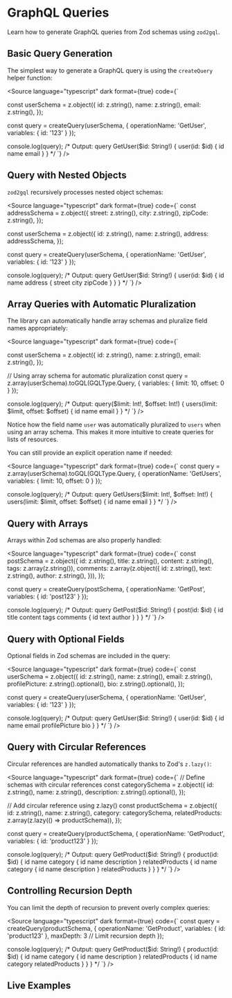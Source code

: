 
<Meta title="Documentation/Queries" of={QueryStories} />

# GraphQL Queries

Learn how to generate GraphQL queries from Zod schemas using `zod2gql`.

## Basic Query Generation

The simplest way to generate a GraphQL query is using the `createQuery` helper function:

<Source
  language="typescript"
  dark
  format={true}
  code={`

const userSchema = z.object({
  id: z.string(),
  name: z.string(),
  email: z.string(),
});

const query = createQuery(userSchema, {
  operationName: 'GetUser',
  variables: { id: '123' }
});

console.log(query);
/* Output:
query GetUser($id: String!) {
  user(id: $id) {
    id
    name
    email
  }
}
*/
  `}
/>

## Query with Nested Objects

`zod2gql` recursively processes nested object schemas:

<Source
  language="typescript"
  dark
  format={true}
  code={`
const addressSchema = z.object({
  street: z.string(),
  city: z.string(),
  zipCode: z.string(),
});

const userSchema = z.object({
  id: z.string(),
  name: z.string(),
  address: addressSchema,
});

const query = createQuery(userSchema, {
  operationName: 'GetUser',
  variables: { id: '123' }
});

console.log(query);
/* Output:
query GetUser($id: String!) {
  user(id: $id) {
    id
    name
    address {
      street
      city
      zipCode
    }
  }
}
*/
  `}
/>

## Array Queries with Automatic Pluralization

The library can automatically handle array schemas and pluralize field names appropriately:

<Source
  language="typescript"
  dark
  format={true}
  code={`

const userSchema = z.object({
  id: z.string(),
  name: z.string(),
  email: z.string(),
});

// Using array schema for automatic pluralization
const query = z.array(userSchema).toGQL(GQLType.Query, {
  variables: { limit: 10, offset: 0 }
});

console.log(query);
/* Output:
query($limit: Int!, $offset: Int!) {
  users(limit: $limit, offset: $offset) {
    id
    name
    email
  }
}
*/
  `}
/>

Notice how the field name `user` was automatically pluralized to `users` when using an array schema. 
This makes it more intuitive to create queries for lists of resources.

You can still provide an explicit operation name if needed:

<Source
  language="typescript"
  dark
  format={true}
  code={`
const query = z.array(userSchema).toGQL(GQLType.Query, {
  operationName: 'GetUsers',
  variables: { limit: 10, offset: 0 }
});

console.log(query);
/* Output:
query GetUsers($limit: Int!, $offset: Int!) {
  users(limit: $limit, offset: $offset) {
    id
    name
    email
  }
}
*/
  `}
/>

## Query with Arrays

Arrays within Zod schemas are also properly handled:

<Source
  language="typescript"
  dark
  format={true}
  code={`
const postSchema = z.object({
  id: z.string(),
  title: z.string(),
  content: z.string(),
  tags: z.array(z.string()),
  comments: z.array(z.object({
    id: z.string(),
    text: z.string(),
    author: z.string(),
  })),
});

const query = createQuery(postSchema, {
  operationName: 'GetPost',
  variables: { id: 'post123' }
});

console.log(query);
/* Output:
query GetPost($id: String!) {
  post(id: $id) {
    id
    title
    content
    tags
    comments {
      id
      text
      author
    }
  }
}
*/
  `}
/>

## Query with Optional Fields

Optional fields in Zod schemas are included in the query:

<Source
  language="typescript"
  dark
  format={true}
  code={`
const userSchema = z.object({
  id: z.string(),
  name: z.string(),
  email: z.string(),
  profilePicture: z.string().optional(),
  bio: z.string().optional(),
});

const query = createQuery(userSchema, {
  operationName: 'GetUser',
  variables: { id: '123' }
});

console.log(query);
/* Output:
query GetUser($id: String!) {
  user(id: $id) {
    id
    name
    email
    profilePicture
    bio
  }
}
*/
  `}
/>

## Query with Circular References

Circular references are handled automatically thanks to Zod's `z.lazy()`:

<Source
  language="typescript"
  dark
  format={true}
  code={`
// Define schemas with circular references
const categorySchema = z.object({
  id: z.string(),
  name: z.string(),
  description: z.string().optional(),
});

// Add circular reference using z.lazy()
const productSchema = z.object({
  id: z.string(),
  name: z.string(),
  category: categorySchema,
  relatedProducts: z.array(z.lazy(() => productSchema)),
});

const query = createQuery(productSchema, {
  operationName: 'GetProduct',
  variables: { id: 'product123' }
});

console.log(query);
/* Output:
query GetProduct($id: String!) {
  product(id: $id) {
    id
    name
    category {
      id
      name
      description
    }
    relatedProducts {
      id
      name
      category {
        id
        name
        description
      }
      relatedProducts
    }
  }
}
*/
  `}
/>

## Controlling Recursion Depth

You can limit the depth of recursion to prevent overly complex queries:

<Source
  language="typescript"
  dark
  format={true}
  code={`
const query = createQuery(productSchema, {
  operationName: 'GetProduct',
  variables: { id: 'product123' },
  maxDepth: 3 // Limit recursion depth
});

console.log(query);
/* Output:
query GetProduct($id: String!) {
  product(id: $id) {
    id
    name
    category {
      id
      name
      description
    }
    relatedProducts {
      id
      name
      category
      relatedProducts
    }
  }
}
*/
  `}
/>

## Live Examples

<Canvas>
  <Story id="graphql-query--simple-query" />
</Canvas>

<Canvas>
  <Story id="graphql-query--users-array-query" />
</Canvas>

<Canvas>
  <Story id="graphql-query--get-users-explicit-name-query" />
</Canvas>